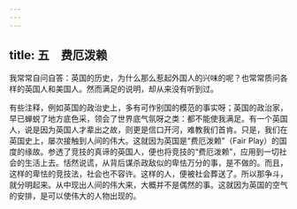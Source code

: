 ```yaml
---
---
---
```

title: 五　费厄泼赖
---



我常常自问自答：英国的历史，为什么那么惹起外国人的兴味的呢？也常常质问各样的英国人和美国人。然而满足的说明，却从来没有听到过。

有些注释，例如英国的政治史上，多有可作别国的模范的事实呀；英国的政治家，早已蝉蜕了地方底色采，领会了世界底气氛呀之类：都不能使我满足。有一个英国人，说是因为英国人才辈出之故，则更是信口开河，难教我们首肯。只是，我们在英国史上，屡次接触到人间的伟大。这就因为英国是“费厄泼赖”（Fair Play）的国度的缘故。参透了竞技的真谛的英国人，便也将竞技的“费厄泼赖”，应用到一切社会的生活上去。恬然说谎，从背后谋杀政敌似的卑怯万分的事，是不做的。而且，这样的卑怯的竞技法，社会也不容许。这样的人，便被社会葬送了。所以那争斗，就分明起来。从中现出人间的伟大来，大概并不是偶然的事。这就因为英国的空气的安排，是可以使伟大的人物出现的。
